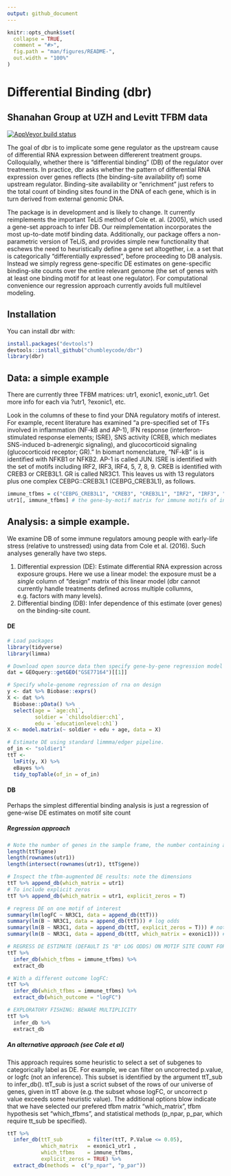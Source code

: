 ```yaml
---
output: github_document
---
```


<!-- README.md is generated from README.Rmd. Please edit that file -->

```r
knitr::opts_chunk$set(
  collapse = TRUE,
  comment = "#>",
  fig.path = "man/figures/README-",
  out.width = "100%"
)
```

# Differential Binding (dbr)
## Shanahan Group at UZH and Levitt TFBM data


<!-- [![Travis build status](https://travis-ci.org/chumbleycode/dbr.svg?branch=master)](https://travis-ci.org/chumbleycode/dbr) -->

[![AppVeyor build status](https://ci.appveyor.com/api/projects/status/github/chumbleycode/dbr?branch=master&svg=true)](https://ci.appveyor.com/project/chumbleycode/dbr)

The goal of dbr is to implicate some gene regulator as the upstream cause of differential RNA expression between differerent treatment groups. Colloquially, whether there is "differential binding" (DB) of the regulator over treatments. In practice, dbr asks whether the pattern of differential RNA expression over genes reflects (the binding-site availability of) some upstream regulator. Binding-site availability or "enrichment" just refers to the total count of binding sites found in the DNA of each gene, which is in turn derived from external genomic DNA. 

The package is in development and is likely to change. It currently reimplements the important TeLiS method of Cole et. al. (2005), which used a gene-set approach to infer DB. Our reimplementation incorporates the most up-to-date motif binding data. Additionally, our package offers a non-parametric version of TeLiS, and provides simple new functionality that eschews the need to heuristically define a gene set altogether, i.e. a set that is categorically "differentially expressed", before proceeding to DB analysis. Instead we simply regress gene-specific DE estimates on gene-specific binding-site counts over the entire relevant genome (the set of genes with at least one binding motif for at least one regulator). For computational convenience our regression approach currently avoids full multilevel modeling. 

## Installation

You can install dbr with:

```r
install.packages("devtools")
devtools::install_github("chumbleycode/dbr")
library(dbr)
```

## Data: a simple example

There are currently three TFBM matrices: utr1, exonic1, exonic_utr1. Get more info for each via ?utr1, ?exonic1, etc.

Look in the columns of these to find your DNA regulatory motifs of interest. For example, recent literature has examined "a pre-specified set of TFs involved in inflammation (NF-kB and AP-1), IFN response (interferon-stimulated response elements; ISRE), SNS activity (CREB, which mediates SNS-induced b-adrenergic signaling), and glucocorticoid signaling (glucocorticoid receptor; GR)."  In biomart nomenclature, "NF-kB" is is identified with NFKB1 or NFKB2.  AP-1 is called JUN. ISRE is identified with the set of motifs including IRF2, IRF3, IRF4, 5, 7, 8, 9. CREB is identified with CREB3 or CREB3L1. GR is called NR3C1. This leaves us with 13 regulators plus one complex CEBPG::CREB3L1 (CEBPG_CREB3L1), as follows.

```r
immune_tfbms = c("CEBPG_CREB3L1", "CREB3", "CREB3L1", "IRF2", "IRF3", "IRF4", "IRF5", "IRF7", "IRF8", "IRF9", "JUN", "NFKB1", "NFKB2", "NR3C1")
utr1[, immune_tfbms] # the gene-by-motif matrix for immune motifs of interest
```

## Analysis: a simple example.

We examine DB of some immune regulators amoung people with early-life stress (relative to unstressed) using data from Cole et al. (2016). Such analyses generally have two steps. 

1. Differential expression (DE): Estimate differential RNA expression across exposure groups. Here we use a linear model: the exposure must be a *single* column of "design" matrix of this linear model (dbr cannot currently handle treatments defined across multiple collumns, e.g. factors with many levels). 
2. Differential binding (DB): Infer dependence of this estimate (over genes) on the binding-site count.

#### DE

```r
# Load packages
library(tidyverse)
library(limma)

# Download open source data then specify gene-by-gene regression model
dat = GEOquery::getGEO("GSE77164")[[1]]

# Specify whole-genome regression of rna on design
y <- dat %>% Biobase::exprs()
X <- dat %>%
  Biobase::pData() %>%
  select(age = `age:ch1`,
         soldier = `childsoldier:ch1`,
         edu = `educationlevel:ch1`)
X <- model.matrix(~ soldier + edu + age, data = X) 

# Estimate DE using standard limmma/edger pipeline. 
of_in <- "soldier1"
ttT <-
  lmFit(y, X) %>%
  eBayes %>%
  tidy_topTable(of_in = of_in)
```

#### DB

Perhaps the simplest differential binding analysis is just a regression of gene-wise DE estimates on motif site count 

##### Regression approach


```r
# Note the number of genes in the sample frame, the number containing at least 1 DNA motif, and the intersection of these gene-sets.
length(ttT$gene)
length(rownames(utr1))
length(intersect(rownames(utr1), ttT$gene))

# Inspect the tfbm-augmented DE results: note the dimensions
ttT %>% append_db(which_matrix = utr1) 
# To include explicit zeros
ttT %>% append_db(which_matrix = utr1, explicit_zeros = T)

# regress DE on one motif of interest
summary(lm(logFC ~ NR3C1, data = append_db(ttT))) 
summary(lm(B ~ NR3C1, data = append_db(ttT))) # log odds
summary(lm(B ~ NR3C1, data = append_db(ttT, explicit_zeros = T))) # note: different degrees of freedom
summary(lm(B ~ NR3C1, data = append_db(ttT, which_matrix = exonic1))) # note: different binding location 

# REGRESS DE ESTIMATE (DEFAULT IS "B" LOG ODDS) ON MOTIF SITE COUNT FOR THE TRANSCRIPTION FACTOR: BEWARE MULTIPLICITY
ttT %>%
  infer_db(which_tfbms = immune_tfbms) %>%
  extract_db

# With a different outcome logFC:
ttT %>%
  infer_db(which_tfbms = immune_tfbms) %>%
  extract_db(which_outcome = "logFC")

# EXPLORATORY FISHING: BEWARE MULTIPLICITY
ttT %>%
  infer_db %>%
  extract_db 

```

##### An alternative approach (see Cole et al)

This approach requires some heuristic to select a set of subgenes to categorically label as DE. For example, we can filter on uncorrected p.value, or logfc (not an inference). This subset is identified by the argument ttT_sub to infer_db(). ttT_sub is just a scrict subset of the rows of our universe of genes, given in ttT above (e.g. the subset whose logFC, or uncorrect p value exceeds some heuristic value). The additional options blow indicate that we have selected our prefered tfbm matrix "which_matrix", tfbm hypothesis set "which_tfbms", and statistical methods (p_npar, p_par, which require tt_sub be specified).

```r
ttT %>%
  infer_db(ttT_sub        = filter(ttT, P.Value <= 0.05),
           which_matrix   = exonic1_utr1 ,
           which_tfbms    = immune_tfbms,
           explicit_zeros = TRUE) %>%
  extract_db(methods =  c("p_npar", "p_par")) 
``` 
